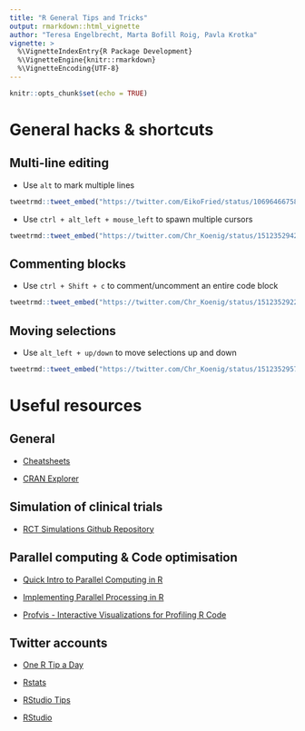 ```yaml
---
title: "R General Tips and Tricks"
output: rmarkdown::html_vignette
author: "Teresa Engelbrecht, Marta Bofill Roig, Pavla Krotka"
vignette: >
  %\VignetteIndexEntry{R Package Development}
  %\VignetteEngine{knitr::rmarkdown}
  %\VignetteEncoding{UTF-8}
---
```



```r
knitr::opts_chunk$set(echo = TRUE)
```


# General hacks & shortcuts

## Multi-line editing

- Use `alt` to mark multiple lines 


```r
tweetrmd::tweet_embed("https://twitter.com/EikoFried/status/1069646675814375425", widget_type = "video")
```

- Use `ctrl + alt_left + mouse_left` to spawn multiple cursors

```r
tweetrmd::tweet_embed("https://twitter.com/Chr_Koenig/status/1512352942443143172", widget_type = "video", hide_thread = T, plain = T)
```


## Commenting blocks


- Use `ctrl + Shift + c` to comment/uncomment an entire code block

```r
tweetrmd::tweet_embed("https://twitter.com/Chr_Koenig/status/1512352922587312133", widget_type = "video", hide_thread = T)
```


## Moving selections

- Use `alt_left + up/down` to move selections up and down

```r
tweetrmd::tweet_embed("https://twitter.com/Chr_Koenig/status/1512352957186125828", widget_type = "video", hide_thread = T)
```


# Useful resources

## General

- [Cheatsheets](https://www.rstudio.com/resources/cheatsheets/)

- [CRAN Explorer](https://shiny.rstudio.com/gallery/cran-explorer.html) 

## Simulation of clinical trials

- [RCT Simulations Github Repository](https://github.com/aalthous/RCT-Simulations) 

## Parallel computing & Code optimisation

- [Quick Intro to Parallel Computing in R](https://nceas.github.io/oss-lessons/parallel-computing-in-r/parallel-computing-in-r.html)
- [Implementing Parallel Processing in R](https://www.r-bloggers.com/2017/08/implementing-parallel-processing-in-r/#:~:text=There%20are%20various%20packages%20in,subset%20to%20make%20a%20cluster)

- [Profvis - Interactive Visualizations for Profiling R Code](https://rstudio.github.io/profvis/)

## Twitter accounts 

- [One R Tip a Day](https://twitter.com/RLangTip)

- [Rstats](https://twitter.com/rstatstweet)

- [RStudio Tips](https://twitter.com/rstudiotips) 

- [RStudio](https://twitter.com/rstudio)